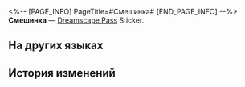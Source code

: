<%-- [PAGE_INFO]
PageTitle=#Смешинка#
[END_PAGE_INFO] --%>
{{Предмет Инфобокс
|id          = 223254
|Изображение = Dreamscape Pass Sticker Смешинка.png
|Тип         = Dreamscape Pass Sticker
|Тип2        = Говорящие часы Stickers
|Инвентарь   = 
|Редкость    = 4
|Эффект      = 
|Описание    = Пронумерованные наклейки, используемые для украшения дневника сновидений. Бывают самыми разными.
|Источник1   = [[Получите 3 шестерни «Восторг»]]
}}
{{Описание|В семь часов начинается бурная радость.}}
'''Смешинка''' — [[Dreamscape Pass]] Sticker.

==На других языках==
{{На других языках
|en   = Happie
|zhs  = 欢乐小子
|zht  = 歡樂小子
|ja   = ハッピーボーイ
|ko   = 즐거운 소년
|es   = Contentito
|fr   = Gaietouille
|ru   = Смешинка
|th   = เจ้าหนูแสนสุข
|vi   = Cậu Bé Vui Vẻ
|de   = Fröhli
|id   = Clockie Senang
|pt   = Felizin
}}

==История изменений==
{{История изменений|3.5}}